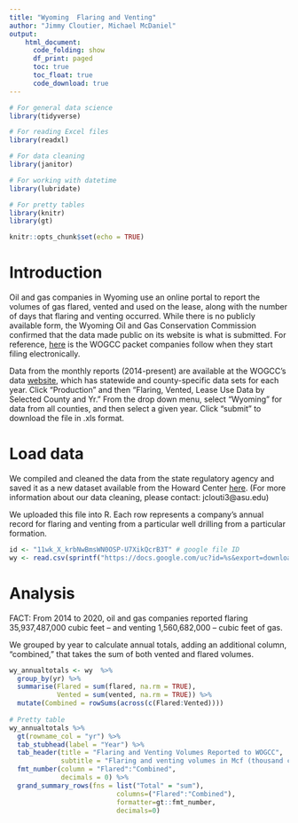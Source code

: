 ```yaml
---
title: "Wyoming  Flaring and Venting"
author: "Jimmy Cloutier, Michael McDaniel"
output:
    html_document:
      code_folding: show
      df_print: paged
      toc: true
      toc_float: true
      code_download: true
---
```


```r

# For general data science
library(tidyverse)

# For reading Excel files
library(readxl)

# For data cleaning
library(janitor)

# For working with datetime
library(lubridate)

# For pretty tables
library(knitr)
library(gt)

knitr::opts_chunk$set(echo = TRUE)

```

# Introduction 

Oil and gas companies in Wyoming use an online portal to report the volumes of gas flared, vented and used on the lease, along with the number of days that flaring and venting occurred. While there is no publicly available form, the Wyoming Oil and Gas Conservation Commission confirmed that the data made public on its website is what is submitted. For reference, [here](http://pipeline.wyo.gov/legacywogcce.cfm) is the WOGCC packet companies follow when they start filing electronically.

Data from the monthly reports (2014-present) are available at the WOGCC’s data [website](http://pipeline.wyo.gov/legacywogcce.cfm), which has statewide and county-specific data sets for each year. Click “Production” and then “Flaring, Vented, Lease Use Data by Selected County and Yr.” From the drop down menu, select “Wyoming” for data from all counties, and then select a given year. Click “submit” to download the file in .xls format. 


# Load data

We compiled and cleaned the data from the state regulatory agency and saved it as a new dataset available from the Howard Center [here](https://drive.google.com/file/d/11wk_X_krbNwBmsWN0OSP-U7XikQcrB3T/view?usp=sharing). (For more information about our data cleaning, please contact: jclouti3@asu.edu) 

We uploaded this file into R. Each row represents a company's annual record for flaring and venting from a particular well drilling from a particular formation. 


```r

id <- "11wk_X_krbNwBmsWN0OSP-U7XikQcrB3T" # google file ID
wy <- read.csv(sprintf("https://docs.google.com/uc?id=%s&export=download", id))

```


# Analysis

FACT: From 2014 to 2020, oil and gas companies reported flaring 35,937,487,000 cubic feet -- and venting 1,560,682,000 -- cubic feet of gas. 

We grouped by year to calculate annual totals, adding an additional column, "combined," that takes the sum of both vented and flared volumes. 


```r


wy_annualtotals <- wy  %>%
  group_by(yr) %>%
  summarise(Flared = sum(flared, na.rm = TRUE),
            Vented = sum(vented, na.rm = TRUE)) %>%
  mutate(Combined = rowSums(across(c(Flared:Vented))))
  
# Pretty table
wy_annualtotals %>%
  gt(rowname_col = "yr") %>%
  tab_stubhead(label = "Year") %>%
  tab_header(title = "Flaring and Venting Volumes Reported to WOGCC",
             subtitle = "Flaring and venting volumes in Mcf (thousand cubic feet)") %>%
  fmt_number(column = "Flared":"Combined",
             decimals = 0) %>%
  grand_summary_rows(fns = list("Total" = "sum"), 
                           columns=("Flared":"Combined"), 
                           formatter=gt::fmt_number, 
                           decimals=0)

```

